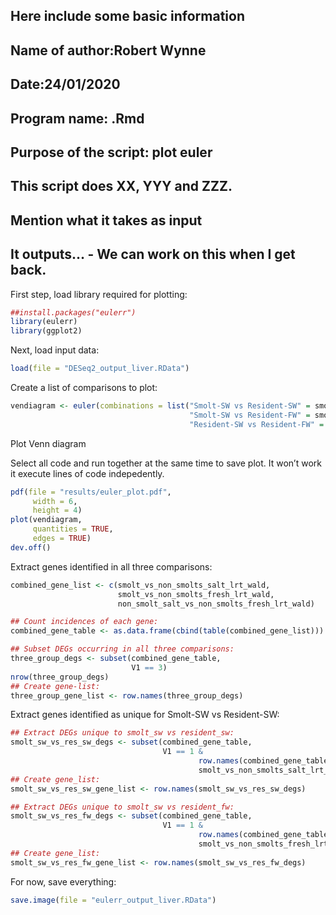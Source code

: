 
## Here include some basic information
## Name of author:Robert Wynne
## Date:24/01/2020
## Program name: .Rmd
## Purpose of the script: plot euler
## This script does XX, YYY and ZZZ.
##
## Mention what it takes as input
##
## It outputs... - We can work on this when I get back.

First step, load library required for plotting:

```r
##install.packages("eulerr")
library(eulerr)
library(ggplot2)
```

Next, load input data:

```r
load(file = "DESeq2_output_liver.RData")
```

Create a list of comparisons to plot:

```r
vendiagram <- euler(combinations = list("Smolt-SW vs Resident-SW" = smolt_vs_non_smolts_salt_lrt_wald,
                                        "Smolt-SW vs Resident-FW" = smolt_vs_non_smolts_fresh_lrt_wald,
                                        "Resident-SW vs Resident-FW" = non_smolt_salt_vs_non_smolts_fresh_lrt_wald))
```

Plot Venn diagram

Select all code and run together at the same time to save plot.
It won't work it execute lines of code indepedently.

```r
pdf(file = "results/euler_plot.pdf",
     width = 6,
     height = 4)
plot(vendiagram,
     quantities = TRUE,
     edges = TRUE)
dev.off()
```

Extract genes identified in all three comparisons:

```r
combined_gene_list <- c(smolt_vs_non_smolts_salt_lrt_wald,
                        smolt_vs_non_smolts_fresh_lrt_wald,
                        non_smolt_salt_vs_non_smolts_fresh_lrt_wald)

## Count incidences of each gene:
combined_gene_table <- as.data.frame(cbind(table(combined_gene_list)))

## Subset DEGs occurring in all three comparisons:
three_group_degs <- subset(combined_gene_table,
                           V1 == 3)
nrow(three_group_degs)
## Create gene-list:
three_group_gene_list <- row.names(three_group_degs)
```

Extract genes identified as unique for Smolt-SW vs Resident-SW:

```r
## Extract DEGs unique to smolt_sw vs resident_sw:
smolt_sw_vs_res_sw_degs <- subset(combined_gene_table,
                                  V1 == 1 &
                                          row.names(combined_gene_table) %in%
                                          smolt_vs_non_smolts_salt_lrt_wald)
## Create gene_list:
smolt_sw_vs_res_sw_gene_list <- row.names(smolt_sw_vs_res_sw_degs)

## Extract DEGs unique to smolt_sw vs resident_fw:
smolt_sw_vs_res_fw_degs <- subset(combined_gene_table,
                                  V1 == 1 &
                                          row.names(combined_gene_table) %in%
                                          smolt_vs_non_smolts_fresh_lrt_wald)
## Create gene_list:
smolt_sw_vs_res_fw_gene_list <- row.names(smolt_sw_vs_res_fw_degs)
```

For now, save everything:

```r
save.image(file = "eulerr_output_liver.RData")
```
